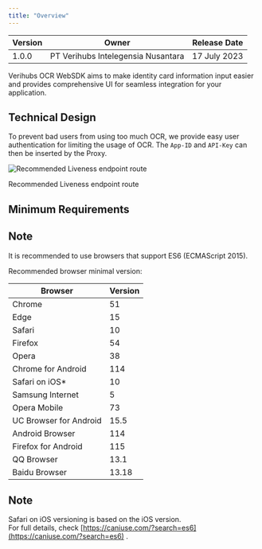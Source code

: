 ```yaml
---
title: "Overview"
---
```

| Version | Owner | Release Date |
| --- | --- | --- |
| 1.0.0 | PT Verihubs Intelegensia Nusantara | 17 July 2023 |

Verihubs OCR WebSDK aims to make identity card information input easier and provides comprehensive UI for seamless integration for your application.

## Technical Design

To prevent bad users from using too much OCR, we provide easy user authentication for limiting the usage of OCR. The `App-ID` and `API-Key` can then be inserted by the Proxy.

<img className="block" src="images/files_readme_io/_5f6f675_image.png" alt="Recommended Liveness endpoint route" />

Recommended Liveness endpoint route

## Minimum Requirements

<Info>

## Note

It is recommended to use browsers that support ES6 (ECMAScript 2015).

</Info>

Recommended browser minimal version:

| Browser | Version |
| --- | --- |
| Chrome | 51  |
| Edge | 15  |
| Safari | 10  |
| Firefox | 54  |
| Opera | 38  |
| Chrome for Android | 114 |
| Safari on iOS\* | 10  |
| Samsung Internet | 5   |
| Opera Mobile | 73  |
| UC Browser for Android | 15.5 |
| Android Browser | 114 |
| Firefox for Android | 115 |
| QQ Browser | 13.1 |
| Baidu Browser | 13.18 |

<Info>

## Note

Safari on iOS versioning is based on the iOS version.  
For full details, check [https://caniuse.com/?search=es6](https://caniuse.com/?search=es6)
.

</Info>